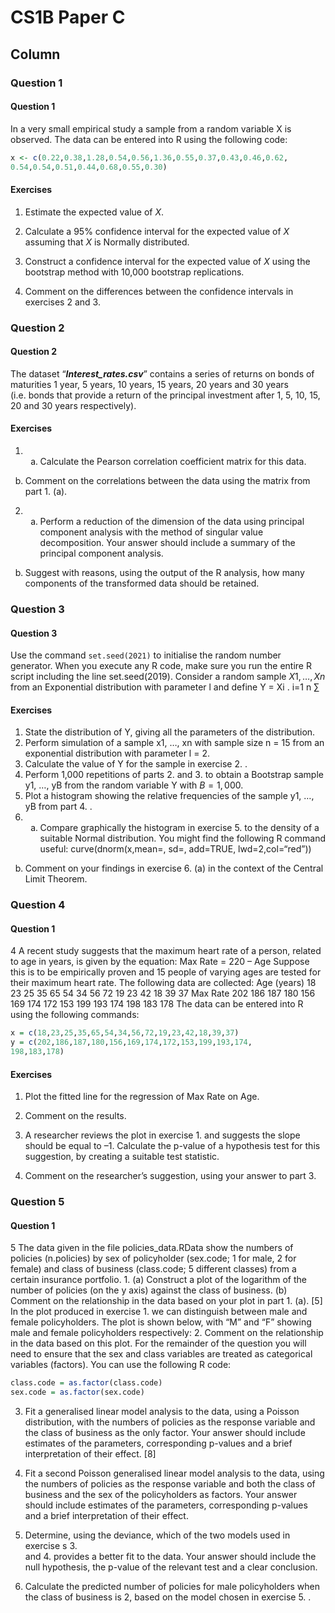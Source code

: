 CS1B Paper C {data-navmenu="R for Actuarial Statistics"}
==============================================================

Column {.tabset}
--------------------------------

### Question 1

<h4>Question  1</h4>

In a very small empirical study a sample from a random variable X is observed. The 
data can be entered into R using the following code:

```r
x <- c(0.22,0.38,1.28,0.54,0.56,1.36,0.55,0.37,0.43,0.46,0.62,
0.54,0.54,0.51,0.44,0.68,0.55,0.30)
```

#### Exercises 
1. Estimate the expected value of $X$. 

2. Calculate a 95% confidence interval for the expected value of $X$ assuming that $X$ is Normally distributed. 

3. Construct a confidence interval for the expected value of $X$ using the bootstrap 
method with 10,000 bootstrap replications.

4. Comment on the differences between the confidence intervals in exercises 2  and 3.  

### Question 2

<h4>Question 2</h4>
The dataset “***Interest_rates.csv***” contains a series of returns on bonds of maturities 
1 year, 5 years, 10 years, 15 years, 20 years and 30 years (i.e. bonds that provide a 
return of the principal investment after 1, 5, 10, 15, 20 and 30 years respectively).


#### Exercises
1.  (a) Calculate the Pearson correlation coefficient matrix for this data.
(b) Comment on the correlations between the data using the matrix from 
part 1. (a).

2.  (a) Perform a reduction of the dimension of the data using principal
component analysis with the method of singular value decomposition. 
Your answer should include a summary of the principal component 
analysis.
(b) Suggest with reasons, using the output of the R analysis, how many 
components of the transformed data should be retained.

### Question 3

<h4>Question 3</h4>
Use the command ``set.seed(2021)`` to initialise the random number generator. 
When you execute any R code, make sure you run the entire R script including the 
line set.seed(2019).
Consider a random sample $X1, \ldots, Xn$ from an Exponential distribution with parameter
l and define Y = Xi
. i=1
n
∑

#### Exercises
1.  State the distribution of Y, giving all the parameters of the distribution. 
2.  Perform simulation of a sample x1, …, xn with sample size n = 15 from an 
exponential distribution with parameter l = 2. 
3.  Calculate the value of Y for the sample in exercise  2. .
4.  Perform 1,000 repetitions of parts 2.  and 3.  to obtain a Bootstrap sample 
y1, …, yB from the random variable Y with $B = 1,000$. 
5.  Plot a histogram showing the relative frequencies of the sample y1, …, yB from 
part 4. . 
6.  (a) Compare graphically the histogram in exercise  5.  to the density of a 
suitable Normal distribution. You might find the following R command 
useful: 
curve(dnorm(x,mean=, sd=, add=TRUE, lwd=2,col="red"))
(b) Comment on your findings in exercise  6. (a) in the context of the Central 
Limit Theorem.

### Question 4

<h4>Question  1</h4>
4 A recent study suggests that the maximum heart rate of a person, related to age in 
years, is given by the equation:
Max Rate = 220 – Age
Suppose this is to be empirically proven and 15 people of varying ages are tested for 
their maximum heart rate. The following data are collected:
Age (years) 18 23 25 35 65 54 34 56 72 19 23 42 18 39 37
Max Rate 202 186 187 180 156 169 174 172 153 199 193 174 198 183 178
The data can be entered into R using the following commands:
```r
x = c(18,23,25,35,65,54,34,56,72,19,23,42,18,39,37)
y = c(202,186,187,180,156,169,174,172,153,199,193,174,
198,183,178)
```

#### Exercises 

1.  Plot the fitted line for the regression of Max Rate on Age. 

2.  Comment on the results. 

3. A researcher reviews the plot in exercise  1.  and suggests the slope should be equal to –1.
Calculate the p-value of a hypothesis test for this suggestion, by creating a 
suitable test statistic. 

4. Comment on the researcher’s suggestion, using your answer to part 3. 

### Question 5

<h4>Question  1</h4>
5 The data given in the file policies_data.RData show the numbers of policies 
(n.policies) by sex of policyholder (sex.code; 1 for male, 2 for female) 
and class of business (class.code; 5 different classes) from a certain insurance 
portfolio. 
1.  (a) Construct a plot of the logarithm of the number of policies (on the y
axis) against the class of business.
(b) Comment on the relationship in the data based on your plot in 
part 1. (a).
[5]
In the plot produced in exercise  1.  we can distinguish between male and female 
policyholders. The plot is shown below, with “M” and “F” showing male and female 
policyholders respectively: 
2.  Comment on the relationship in the data based on this plot. 
For the remainder of the question you will need to ensure that the sex and class 
variables are treated as categorical variables (factors). You can use the following R 
code:
```r
class.code = as.factor(class.code)
sex.code = as.factor(sex.code)
```
3.  Fit a generalised linear model analysis to the data, using a Poisson distribution, 
with the numbers of policies as the response variable and the class of business 
as the only factor. Your answer should include estimates of the parameters, 
corresponding p-values and a brief interpretation of their effect. [8]
4.  Fit a second Poisson generalised linear model analysis to the data, using the 
numbers of policies as the response variable and both the class of business and 
the sex of the policyholders as factors. Your answer should include estimates 
of the parameters, corresponding p-values and a brief interpretation of their 
effect. 
5.  Determine, using the deviance, which of the two models used in exercise s 3.  
and 4.  provides a better fit to the data. Your answer should include the null 
hypothesis, the p-value of the relevant test and a clear conclusion. 

6.  Calculate the predicted number of policies for male policyholders when the 
class of business is 2, based on the model chosen in exercise  5. . 
